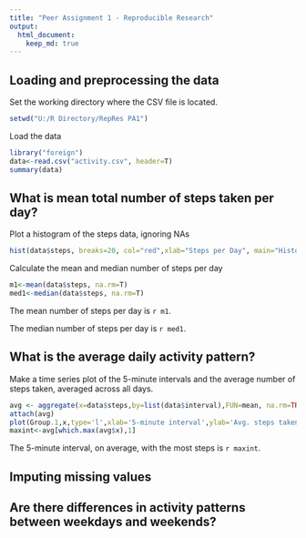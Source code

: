 ```yaml
---
title: "Peer Assignment 1 - Reproducible Research"
output: 
  html_document:
    keep_md: true
---
```



## Loading and preprocessing the data

Set the working directory where the CSV file is located.

```r
setwd("U:/R Directory/RepRes PA1")
```

Load the data

```r
library("foreign")
data<-read.csv("activity.csv", header=T)
summary(data)
```

## What is mean total number of steps taken per day?

Plot a histogram of the steps data, ignoring NAs

```r
hist(data$steps, breaks=20, col="red",xlab="Steps per Day", main="Histogram of Steps")
```

Calculate the mean and median number of steps per day

```r
m1<-mean(data$steps, na.rm=T)
med1<-median(data$steps, na.rm=T)
```

The mean number of steps per day is `r m1`. 

The median number of steps per day is `r med1`.

## What is the average daily activity pattern?

Make a time series plot of the 5-minute intervals and the average number of steps taken, averaged across all days.

```r
avg <- aggregate(x=data$steps,by=list(data$interval),FUN=mean, na.rm=TRUE)
attach(avg)
plot(Group.1,x,type='l',xlab='5-minute interval',ylab='Avg. steps taken')
maxint<-avg[which.max(avg$x),1]
```

The 5-minute interval, on average, with the most steps is `r maxint`.

## Imputing missing values



## Are there differences in activity patterns between weekdays and weekends?
